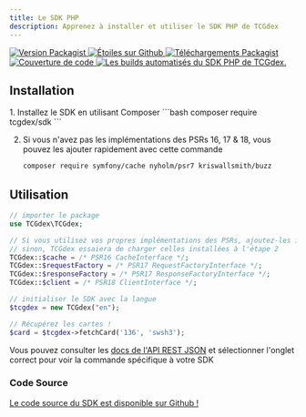 ```yaml
---
title: Le SDK PHP
description: Apprenez à installer et utiliser le SDK PHP de TCGdex
---
```


<p class="flex gap-2 justify-center">
	<a href="https://packagist.org/packages/tcgdex/sdk">
		<img src="https://img.shields.io/github/v/release/tcgdex/php-sdk?include_prereleases&style=flat-square" alt="Version Packagist"/>
	</a>
	<a href="https://github.com/tcgdex/php-sdk/stargazers">
		<img src="https://img.shields.io/github/stars/tcgdex/php-sdk?style=flat-square" alt="Étoiles sur Github" />
	</a>
	<a href="https://packagist.org/packages/tcgdex/sdk">
		<img src="https://img.shields.io/packagist/dt/tcgdex/sdk?style=flat-square" alt="Téléchargements Packagist" />
	</a>
	<a href="https://app.codecov.io/gh/tcgdex/php-sdk/">
		<img src="https://img.shields.io/codecov/c/github/tcgdex/php-sdk?style=flat-square&token=MCENGBDCXN" alt="Couverture de code" />
	</a>
	<a href="https://github.com/tcgdex/php-sdk/actions/workflows/build-test.yml">
		<img src="https://img.shields.io/github/actions/workflow/status/tcgdex/php-sdk/build-test.yml?style=flat-square" alt="Les builds automatisés du SDK PHP de TCGdex." />
	</a>
</p>

## Installation

<Steps>
1. Installez le SDK en utilisant Composer
	```bash
	composer require tcgdex/sdk
	```

2. Si vous n'avez pas les implémentations des PSRs 16, 17 & 18, vous pouvez les ajouter rapidement avec cette commande
	```bash
	composer require symfony/cache nyholm/psr7 kriswallsmith/buzz
	```
</Steps>

## Utilisation

```php
// importer le package
use TCGdex\TCGdex;

// Si vous utilisez vos propres implémentations des PSRs, ajoutez-les ici avant de charger la classe
// sinon, TCGdex essaiera de charger celles installées à l'étape 2
TCGdex::$cache = /* PSR16 CacheInterface */;
TCGdex::$requestFactory = /* PSR17 RequestFactoryInterface */;
TCGdex::$responseFactory = /* PSR17 ResponseFactoryInterface */;
TCGdex::$client = /* PSR18 ClientInterface */;

// initialiser le SDK avec la langue
$tcgdex = new TCGdex("en");

// Récupérez les cartes !
$card = $tcgdex->fetchCard('136', 'swsh3');
```

Vous pouvez consulter les [docs de l'API REST JSON](/rest) et sélectionner l'onglet correct pour voir la commande spécifique à votre SDK

### Code Source

[Le code source du SDK est disponible sur Github !](https://github.com/tcgdex/php-sdk)
